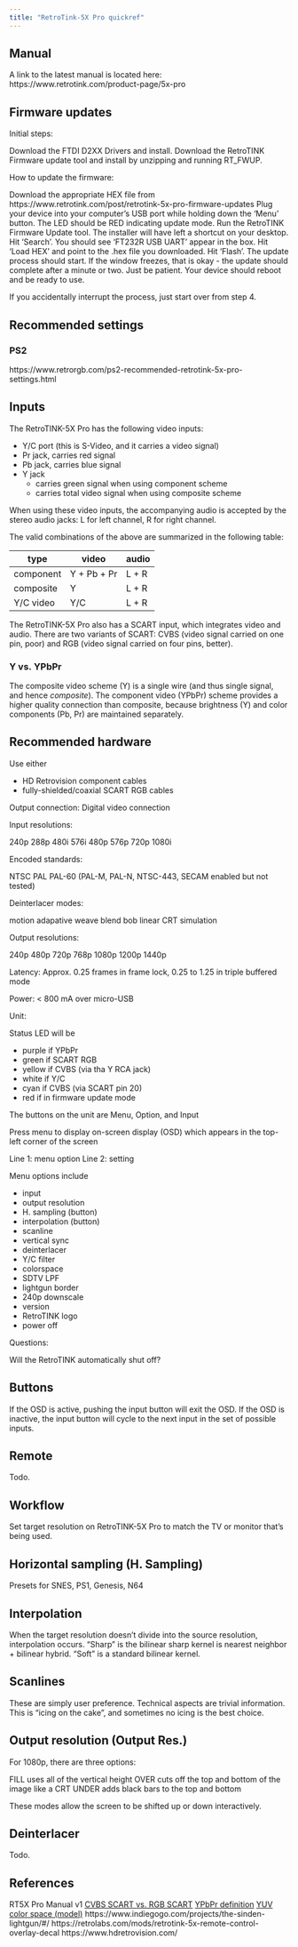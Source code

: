 ```yaml
---
title: "RetroTink-5X Pro quickref"
---
```


## Manual

A link to the latest manual is located here: https://www.retrotink.com/product-page/5x-pro

## Firmware updates

Initial steps:

Download the FTDI D2XX Drivers and install.
Download the RetroTINK Firmware update tool and install by unzipping and running RT_FWUP.

How to update the firmware:

Download the appropriate HEX file from https://www.retrotink.com/post/retrotink-5x-pro-firmware-updates
Plug your device into your computer's USB port while holding down the 'Menu' button. The LED should be RED indicating update mode.
Run the RetroTINK Firmware Update tool. The installer will have left a shortcut on your desktop.
Hit 'Search'. You should see 'FT232R USB UART' appear in the box.
Hit 'Load HEX' and point to the .hex file you downloaded.
Hit 'Flash'. The update process should start. If the window freezes, that is okay - the update should complete after a minute or two. Just be patient.
Your device should reboot and be ready to use.

If you accidentally interrupt the process, just start over from step 4.

## Recommended settings

### PS2

https://www.retrorgb.com/ps2-recommended-retrotink-5x-pro-settings.html

## Inputs

The RetroTINK-5X Pro has the following video inputs:

* Y/C port (this is S-Video, and it carries a video signal)
* Pr jack, carries red signal
* Pb jack, carries blue signal
* Y jack 
  * carries green signal when using component scheme
  * carries total video signal when using composite scheme

When using these video inputs, the accompanying audio is accepted by the stereo audio jacks: L for left channel, R for right channel.

The valid combinations of the above are summarized in the following table:

type       | video       | audio
-----------|-------------|------
component  | Y + Pb + Pr | L + R
composite  | Y           | L + R
Y/C video  | Y/C         | L + R

The RetroTINK-5X Pro also has a SCART input, which integrates video and audio. There are two variants of SCART: CVBS (video signal carried on one pin, poor) and RGB (video signal carried on four pins, better).

<!-- Pr/R, Y/G, Pb/B? -->

<!-- The reason that composite sucks is because all the components are sent via a single signal. These are mapped onto a carrier signal and then parsed back out based on voltages or something. Component is a better solution because the red, green, and blue don't need to be parsed. -->

### Y vs. YPbPr

The composite video scheme (Y) is a single wire (and thus single signal, and hence *composite*). The component video (YPbPr) scheme provides a higher quality connection than composite, because brightness (Y) and color components (Pb, Pr) are maintained separately.

## Recommended hardware

Use either

* HD Retrovision component cables
* fully-shielded/coaxial SCART RGB cables

Output connection: Digital video connection

Input resolutions:

<!-- p vs. i should go here -->

240p
288p
480i
576i
480p
576p
720p
1080i

Encoded standards:

NTSC
PAL
PAL-60 (PAL-M, PAL-N, NTSC-443, SECAM enabled but not tested)

Deinterlacer modes:

motion adapative
weave
blend
bob
linear
CRT simulation

Output resolutions:

240p
480p
720p
768p
1080p
1200p
1440p

Latency: Approx. 0.25 frames in frame lock, 0.25 to 1.25 in triple buffered mode

Power: < 800 mA over micro-USB


Unit:

Status LED will be

* purple if YPbPr 
* green if SCART RGB
* yellow if CVBS (via tha Y RCA jack)
* white if Y/C
* cyan if CVBS (via SCART pin 20)
* red if in firmware update mode

The buttons on the unit are Menu, Option, and Input

Press menu to display on-screen display (OSD) which appears in the top-left corner of the screen

Line 1: menu option
Line 2: setting

Menu options include

* input
* output resolution
* H. sampling (button)
* interpolation (button)
* scanline
* vertical sync
* deinterlacer
* Y/C filter
* colorspace
* SDTV LPF
* lightgun border
* 240p downscale
* version
* RetroTINK logo
* power off

Questions:

Will the RetroTINK automatically shut off?

## Buttons

If the OSD is active, pushing the input button will exit the OSD. If the OSD is inactive, the input button will cycle to the next input in the set of possible inputs.

## Remote

Todo.

## Workflow

Set target resolution on RetroTINK-5X Pro to match the TV or monitor that's being used.

## Horizontal sampling (H. Sampling) 

Presets for SNES, PS1, Genesis, N64

<!-- Which consoles are 4:3? Which are 16:9? -->

## Interpolation

When the target resolution doesn't divide into the source resolution, interpolation occurs. "Sharp" is the bilinear sharp kernel is nearest neighbor + bilinear hybrid. "Soft" is a standard bilinear kernel.

<!-- Discuss aliasing -->

## Scanlines

These are simply user preference. Technical aspects are trivial information. This is "icing on the cake", and sometimes no icing is the best choice.

## Output resolution (Output Res.)

For 1080p, there are three options:

FILL uses all of the vertical height
OVER cuts off the top and bottom of the image like a CRT
UNDER adds black bars to the top and bottom

These modes allow the screen to be shifted up or down interactively.

## Deinterlacer

Todo.

## References

RT5X Pro Manual v1
[CVBS SCART vs. RGB SCART](https://forums.digitalspy.com/discussion/306179/difference-between-cvbs-and-rgb-scart-setting)
[YPbPr definition](https://www.pcmag.com/encyclopedia/term/ypbpr)
[YUV color space (model)](https://www.pcmag.com/encyclopedia/term/yuv)
https://www.indiegogo.com/projects/the-sinden-lightgun/#/
https://retrolabs.com/mods/retrotink-5x-remote-control-overlay-decal
https://www.hdretrovision.com/

